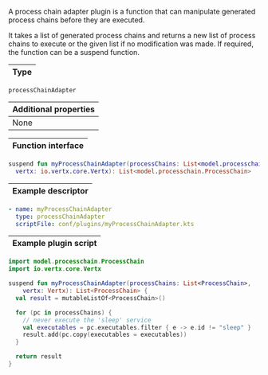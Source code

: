 
A process chain adapter plugin is a function that can manipulate
generated <ScrollLink href="#process-chains">process chains</ScrollLink>
before they are executed.

It takes a list of generated process chains and returns a new list of
process chains to execute or the given list if no modification was made.
If required, the function can be a suspend function.

| Type |
| ---- |

`processChainAdapter`

| Additional properties |
| --------------------- |
| None                  |

| Function interface |
| ------------------ |

```kotlin
suspend fun myProcessChainAdapter(processChains: List<model.processchain.ProcessChain>,
  vertx: io.vertx.core.Vertx): List<model.processchain.ProcessChain>
```

| Example descriptor |
| ------------------ |

```yaml
- name: myProcessChainAdapter
  type: processChainAdapter
  scriptFile: conf/plugins/myProcessChainAdapter.kts
```

| Example plugin script |
| --------------------- |

```kotlin
import model.processchain.ProcessChain
import io.vertx.core.Vertx

suspend fun myProcessChainAdapter(processChains: List<ProcessChain>,
    vertx: Vertx): List<ProcessChain> {
  val result = mutableListOf<ProcessChain>()

  for (pc in processChains) {
    // never execute the 'sleep' service
    val executables = pc.executables.filter { e -> e.id != "sleep" }
    result.add(pc.copy(executables = executables))
  }

  return result
}
```
